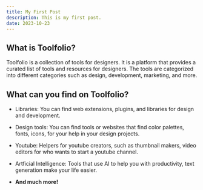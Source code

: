 ---
title: My First Post
description: This is my first post.
date: 2023-10-23
---

## What is Toolfolio?

Toolfolio is a collection of tools for designers. It is a platform that provides a curated list of tools and resources for designers. The tools are categorized into different categories such as design, development, marketing, and more.

## What can you find on Toolfolio?

- Libraries: You can find web extensions, plugins, and libraries for design and development.

- Design tools: You can find tools or websites that find color palettes, fonts, icons, for your help in your design projects.

- Youtube: Helpers for youtube creators, such as thumbnail makers, video editors for who wants to start a youtube channel.

- Artficial Intelligence: Tools that use AI to help you with productivity, text generation make your life easier.

- **And much more!**
